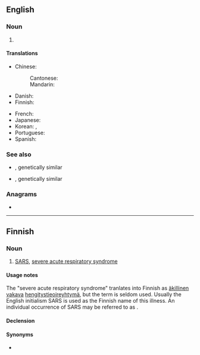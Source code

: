 {{also|sårs}}
==English==

===Noun===
{{en-noun|-}}

# {{lb|en|pathology}} {{acronym of|en|severe acute respiratory syndrome}}

====Translations====
{{trans-top|severe acute respiratory syndrome}}
* Chinese:
*: Cantonese: {{t|yue|沙士|tr=saa1 si6-2|sc=Hani}}
*: Mandarin: {{t+|cmn|非典|tr=fēidiǎn}}
* Danish: {{t-needed|da}}
* Finnish: {{t+|fi|SARS}}
{{trans-mid}}
* French: {{t+|fr|SRAS|m}}
* Japanese: {{t|ja|サーズ|tr=sāzu}}
* Korean: {{t|ko|사스}}, {{t|ko|싸스}}
* Portuguese: {{t-needed|pt}}
* Spanish: {{t|es|SRAS|m}}
{{trans-bottom}}

===See also===
* {{l|en|MERS}}, genetically similar
* {{l|en|COVID-19}}, genetically similar

===Anagrams===
* {{anagrams|en|a=arss|ASSR}}

----

==Finnish==

===Noun===
{{fi-noun}}

# [[SARS]], [[severe acute respiratory syndrome]]

====Usage notes====
The "severe acute respiratory syndrome" tranlates into Finnish as [[äkillinen]] [[vakava]] [[hengitystie]][[oireyhtymä]], but the term is seldom used. Usually the English initialism SARS is used as the Finnish name of this illness. An individual occurrence of SARS may be referred to as {{m|en|tapaus|SARS-tapaus}}.

====Declension====
{{fi-decl-risti|n=sg|i=0|SARS|||a}}

====Synonyms====
* {{l|fi|keuhkokuume|SARS-keuhkokuume}}